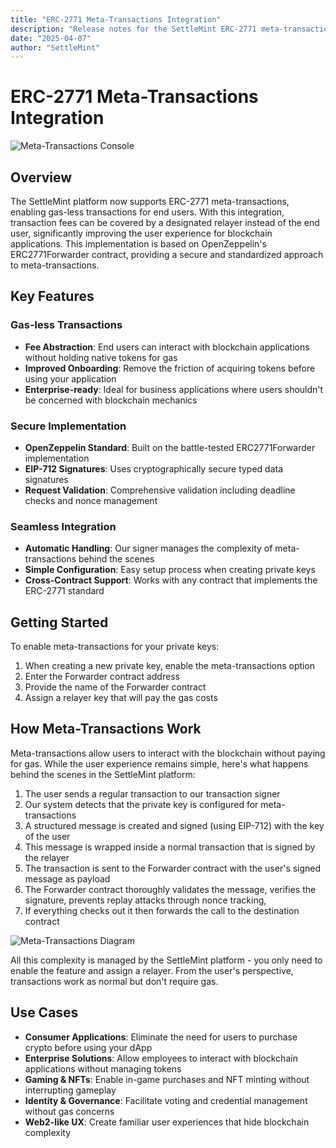 ```yaml
---
title: "ERC-2771 Meta-Transactions Integration"
description: "Release notes for the SettleMint ERC-2771 meta-transactions integration"
date: "2025-04-07"
author: "SettleMint"
---
```


# ERC-2771 Meta-Transactions Integration

![Meta-Transactions Console](./assets/erc2771-platform.png)

## Overview

The SettleMint platform now supports ERC-2771 meta-transactions, enabling gas-less transactions for end users. With this integration, transaction fees can be covered by a designated relayer instead of the end user, significantly improving the user experience for blockchain applications. This implementation is based on OpenZeppelin's ERC2771Forwarder contract, providing a secure and standardized approach to meta-transactions.

## Key Features

### Gas-less Transactions

- **Fee Abstraction**: End users can interact with blockchain applications without holding native tokens for gas
- **Improved Onboarding**: Remove the friction of acquiring tokens before using your application
- **Enterprise-ready**: Ideal for business applications where users shouldn't be concerned with blockchain mechanics

### Secure Implementation

- **OpenZeppelin Standard**: Built on the battle-tested ERC2771Forwarder implementation
- **EIP-712 Signatures**: Uses cryptographically secure typed data signatures
- **Request Validation**: Comprehensive validation including deadline checks and nonce management

### Seamless Integration

- **Automatic Handling**: Our signer manages the complexity of meta-transactions behind the scenes
- **Simple Configuration**: Easy setup process when creating private keys
- **Cross-Contract Support**: Works with any contract that implements the ERC-2771 standard

## Getting Started

To enable meta-transactions for your private keys:

1. When creating a new private key, enable the meta-transactions option
2. Enter the Forwarder contract address
3. Provide the name of the Forwarder contract
4. Assign a relayer key that will pay the gas costs

## How Meta-Transactions Work

Meta-transactions allow users to interact with the blockchain without paying for gas. While the user experience remains simple, here's what happens behind the scenes in the SettleMint platform:

1. The user sends a regular transaction to our transaction signer
2. Our system detects that the private key is configured for meta-transactions
3. A structured message is created and signed (using EIP-712) with the key of the user
4. This message is wrapped inside a normal transaction that is signed by the relayer
5. The transaction is sent to the Forwarder contract with the user's signed message as payload
6. The Forwarder contract thoroughly validates the message, verifies the signature, prevents replay attacks through nonce tracking,
7. If everything checks out it then forwards the call to the destination contract

![Meta-Transactions Diagram](./assets/erc2771-diagram.png)

All this complexity is managed by the SettleMint platform - you only need to enable the feature and assign a relayer. From the user's perspective, transactions work as normal but don't require gas.

## Use Cases

- **Consumer Applications**: Eliminate the need for users to purchase crypto before using your dApp
- **Enterprise Solutions**: Allow employees to interact with blockchain applications without managing tokens
- **Gaming & NFTs**: Enable in-game purchases and NFT minting without interrupting gameplay
- **Identity & Governance**: Facilitate voting and credential management without gas concerns
- **Web2-like UX**: Create familiar user experiences that hide blockchain complexity

